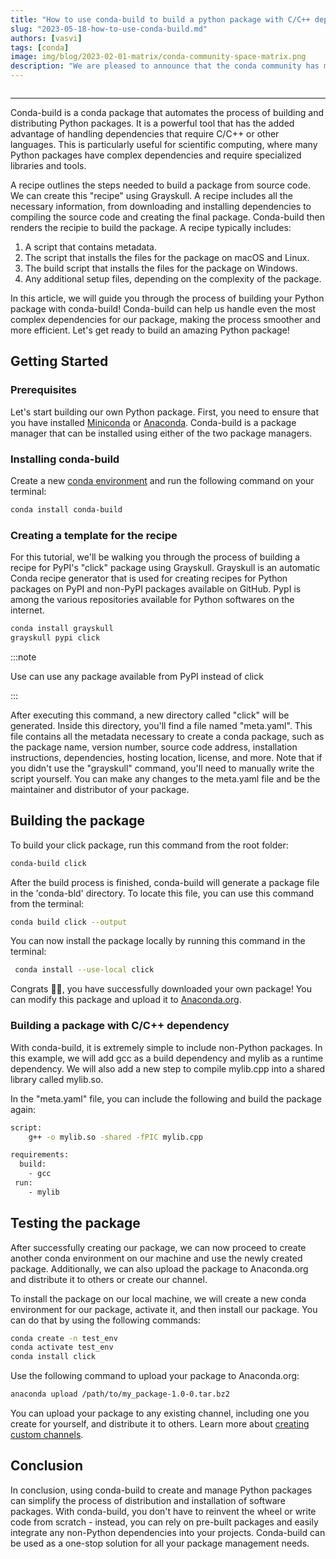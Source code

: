 ```yaml
---
title: "How to use conda-build to build a python package with C/C++ dependency"
slug: "2023-05-18-how-to-use-conda-build.md"
authors: [vasvi]
tags: [conda]
image: img/blog/2023-02-01-matrix/conda-community-space-matrix.png
description: "We are pleased to announce that the conda community has migrated our chat rooms to the Matrix/Element platform."
---
```


<Image img={condabuild} />

<hr />
Conda-build is a conda package that automates the process of building and distributing Python packages. It is a powerful tool that has the added advantage of handling dependencies that require C/C++ or other languages. This is particularly useful for scientific computing, where many Python packages have complex dependencies and require specialized libraries and tools.

A recipe outlines the steps needed to build a package from source code. We can create this "recipe" using Grayskull. A recipe includes all the necessary information, from downloading and installing dependencies to compiling the source code and creating the final package. Conda-build then renders the recipie to build the package. A recipe typically includes:

<ol>
<li>A script that contains metadata.</li>
<li>The script that installs the files for the package on macOS and Linux.</li>
<li>The build script that installs the files for the package on Windows.</li>
<li>Any additional setup files, depending on the complexity of the package.</li>
</ol>

In this article, we will guide you through the process of building your Python package with conda-build! Conda-build can help us handle even the most complex dependencies for our package, making the process smoother and more efficient. Let's get ready to build an amazing Python package!

## Getting Started 

### Prerequisites
Let's start building our own Python package. First, you need to ensure that you have installed <a href="https://docs.conda.io/en/latest/miniconda.html#">Miniconda</a> or <a href="https://docs.anaconda.com/anaconda/install/">Anaconda</a>. Conda-build is a package manager that can be installed using either of the two package managers.



### Installing conda-build
 Create a new [conda environment](https://docs.conda.io/projects/conda/en/latest/user-guide/concepts/environments.html) and run the following command on your terminal:
```bash
conda install conda-build
```

### Creating a template for the recipe
For this tutorial, we'll be walking you through the process of building a recipe for PyPI's "click" package using Grayskull. Grayskull is an automatic Conda recipe generator that is used for creating recipes for Python packages on PyPI and non-PyPI packages available on GitHub. PypI is among the various repositories available for Python softwares on the internet. 
```bash
conda install grayskull
grayskull pypi click
```
:::note

Use can use any package available from PyPI instead of click

:::

After executing this command, a new directory called "click" will be generated. Inside this directory, you'll find a file named "meta.yaml". This file contains all the metadata necessary to create a conda package, such as the package name, version number, source code address, installation instructions, dependencies, hosting location, license, and more. Note that if you didn't use the "grayskull" command, you'll need to manually write the script yourself. You can make any changes to the meta.yaml file and be the maintainer and distributor of your package.


## Building the package
To build your click package, run this command from the root folder:
```bash
conda-build click
```

After the build process is finished, conda-build will generate a package file in the 'conda-bld' directory.
To locate this file, you can use this command from the terminal:
```bash 
conda build click --output
```
You can now install the package locally by running this command in the terminal:
```bash 
 conda install --use-local click
 ```
Congrats 🎊🎉, you have successfully downloaded your own package! You can modify this package and upload it to <a href="https://anaconda.org/">Anaconda.org</a>.

### Building a package with C/C++ dependency
With conda-build, it is extremely simple to include non-Python packages. In this example, we will add gcc as a build dependency and mylib as a runtime dependency. We will also add a new step to compile mylib.cpp into a shared library called mylib.so.

In the "meta.yaml" file, you can include the following and build the package again:
```bash
script: 
    g++ -o mylib.so -shared -fPIC mylib.cpp

requirements:
  build:
    - gcc  
 run:
    - mylib 
 ```   


## Testing the package
After successfully creating our package, we can now proceed to create another conda environment on our machine and use the newly created package. Additionally, we can also upload the package to Anaconda.org and distribute it to others or create our channel.


To install the package on our local machine, we will create a new conda environment for our package, activate it, and then install our package. You can do that by using the following commands:

```bash
conda create -n test_env
conda activate test_env
conda install click
```

Use the following command to upload your package to Anaconda.org:
```bash
anaconda upload /path/to/my_package-1.0-0.tar.bz2
```
You can upload your package to any existing channel, including one you create for yourself, and distribute it to others. Learn more about <a href="https://docs.conda.io/projects/conda/en/latest/user-guide/tasks/create-custom-channels.html">creating custom channels</a>.

## Conclusion
In conclusion, using conda-build to create and manage Python packages can simplify the process of distribution and installation of software packages. With conda-build, you don't have to reinvent the wheel or write code from scratch - instead, you can rely on pre-built packages and easily integrate any non-Python dependencies into your projects. Conda-build can be used as a one-stop solution for all your package management needs. 















